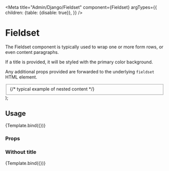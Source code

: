 

<Meta
  title="Admin/Django/Fieldset"
  component={Fieldset}
  argTypes={{
    children: {table: {disable: true}},
  }}
/>

# Fieldset

The Fieldset component is typically used to wrap one or more form rows, or even content paragraphs.

If a title is provided, it will be styled with the primary color background.

Any additional props provided are forwarded to the underlying `fieldset` HTML element.

  <Fieldset title={title} extraClassName={extraClassName}>
    {/* typical example of nested content */}
    <FormRow>
      <Field name="Field" label="Input field" helpText="Lorem ipsum">
        <TextInput />
      </Field>
    </FormRow>
    <FormRow>
      <Field name="Field2" label="Input field2" helpText="Lorem ipsum">
        <TextInput />
      </Field>
    </FormRow>
  </Fieldset>
);

## Usage

<Canvas>
  <Story
    name="Default"
    args={{
      title: 'The fieldset title',
      extraClassName: '',
    }}
  >
    {Template.bind({})}
  </Story>
</Canvas>

### Props

<ArgsTable story="Default" />

### Without title

<Canvas>
  <Story
    name="Without title"
    args={{
      title: '',
      extraClassName: '',
    }}
  >
    {Template.bind({})}
  </Story>
</Canvas>
